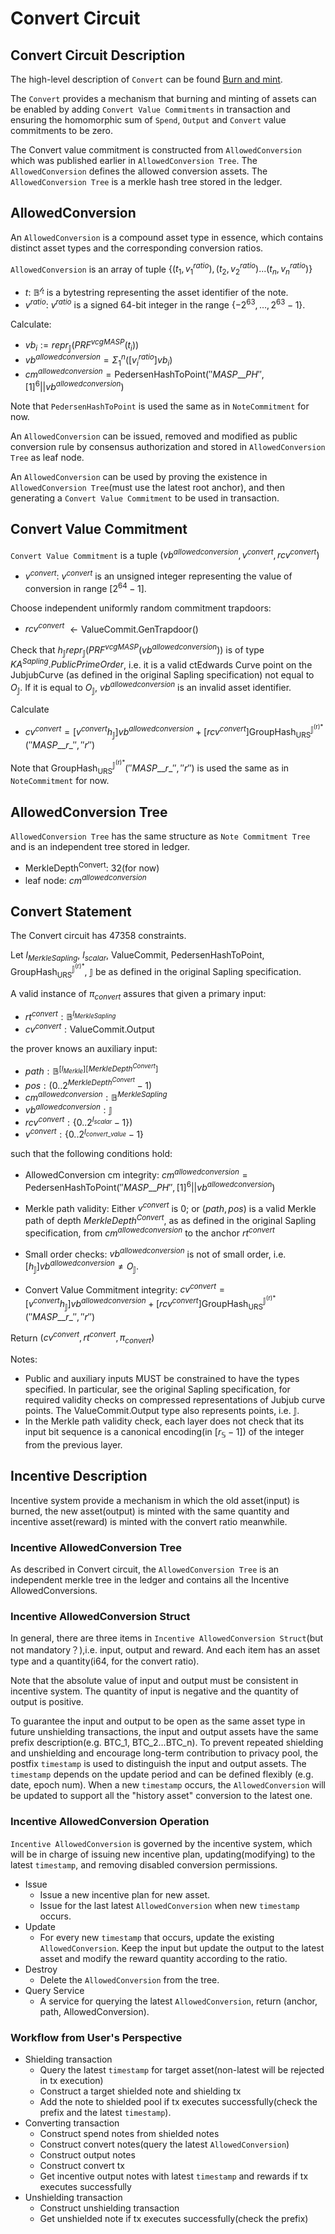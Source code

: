 # Convert Circuit

## Convert Circuit Description
The high-level description of `Convert` can be found [Burn and mint](./burn-and-mint.mdx).

The `Convert` provides a mechanism that burning and minting of assets can be 
enabled by adding `Convert Value Commitments` in transaction and ensuring the homomorphic sum of `Spend`, `Output` and `Convert` value commitments to be zero.

The Convert value commitment is constructed from `AllowedConversion` which was published earlier in `AllowedConversion Tree`. The `AllowedConversion` defines the allowed conversion assets. The `AllowedConversion Tree` is a merkle hash tree stored in the ledger.

## AllowedConversion
An `AllowedConversion` is a compound asset type in essence, which contains distinct asset types and the corresponding conversion ratios.

`AllowedConversion` is an array of tuple $\{(t_1, v_1^{ratio}),(t_2, v_2^{ratio})...(t_n, v_n^{ratio})\}$
* $t$: $\mathbb{B}^{\mathcal{l}_t}$ is a bytestring representing the asset identifier of the note.
* $v^{ratio}$: $v^{ratio}$ is a signed 64-bit integer in the range $\{−2^{63}
  ,\dots, 2^{63} − 1\}$.

Calculate:
 
* $vb_i := repr_{\mathbb{J}}(PRF^{vcgMASP}(t_i))$
* $vb^{allowedconversion} = \Sigma_1^n([v_i^{ratio}]vb_i)$
* $cm^{allowedconversion} = \mathsf{PedersenHashToPoint}(''MASP\_\_PH'', [1]^6||vb^{allowedconversion})$

Note that `PedersenHashToPoint` is used the same as in `NoteCommitment` for now.

An `AllowedConversion` can be issued, removed and modified as public conversion rule by consensus authorization and stored in `AllowedConversion Tree` as leaf node.

An `AllowedConversion` can be used by proving the existence in `AllowedConversion Tree`(must use the latest root anchor), and then generating a `Convert Value Commitment` to be used in transaction.

## Convert Value Commitment
`Convert Value Commitment` is a tuple $(vb^{allowedconversion}, v^{convert}, rcv^{convert})$
* $v^{convert}$: $v^{convert}$ is an unsigned integer representing the value 
  of conversion in range $[2^{64} − 1]$.

Choose independent uniformly random commitment trapdoors:
* $rcv^{convert}$ $\leftarrow \mathsf{ValueCommit}\mathsf{.GenTrapdoor}()$

Check that $h_\mathbb{J}repr_{\mathbb{J}}(PRF^{vcgMASP}(vb^{allowedconversion}))$ is of type $KA^{Sapling}.PublicPrimeOrder$, i.e. it is a valid ctEdwards Curve point on the JubjubCurve (as defined in the original Sapling specification) not equal to $O_{\mathbb{J}}$.  If it is equal to $O_{\mathbb{J}}$, $vb^{allowedconversion}$ is an invalid asset identifier.

Calculate
* $cv^{convert} = [v^{convert} h_\mathbb{J}]vb^{allowedconversion} + [rcv^{convert}]\mathsf{GroupHash}_{\mathsf{URS}}^{\mathsf{\mathbb{J}^{(r)*}}}(''MASP\_\_r\_'',''r'')$

Note that $\mathsf{GroupHash}_{\mathsf{URS}}^{\mathsf{\mathbb{J}^{(r)*}}}(''MASP\_\_r\_'',''r'')$ is used the same as in `NoteCommitment` for now.


## AllowedConversion Tree
`AllowedConversion Tree` has the same structure as `Note Commitment Tree` and is an independent tree stored in ledger.
* $\mathsf{MerkleDepth^{Convert}}$: 32(for now)
* leaf node: $cm^{allowedconversion}$

## Convert Statement 
The Convert circuit has 47358 constraints.

Let $l_{MerkleSapling}$, $l_{scalar}$, $\mathsf{ValueCommit}$, $\mathsf{PedersenHashToPoint}$, $\mathsf{GroupHash}_{\mathsf{URS}}^{\mathsf{\mathbb{J}^{(r)*}}}$, $\mathbb{J}$  be as defined in the original Sapling specification.

A valid instance of $\pi_{convert}$ assures that given a primary input:
* $rt^{convert}: \mathbb{B}^{l_{MerkleSapling}}$
* $cv^{convert}: \mathsf{ValueCommit.Output}$

the prover knows an auxiliary input:
* $path: \mathbb{B}^{[l_{Merkle}][MerkleDepth^{Convert}]}$
* $pos: (0..2^{MerkleDepth^{Convert}}-1)$
* $cm^{allowedconversion}: \mathbb{B}^{MerkleSapling}$
* $vb^{allowedconversion}: \mathbb{J}$
* $rcv^{convert}: \{0..2^{l_{scalar}}-1\})$
* $v^{convert}: \{0..2^{l_{convert\_value}}-1\}$

such that the following conditions hold:
* AllowedConversion cm integrity: $cm^{allowedconversion} = \mathsf{PedersenHashToPoint}(''MASP\_\_PH'', [1]^6||vb^{allowedconversion})$

* Merkle path validity: Either $v^{convert}$ is 0; or $(path, pos)$ is a valid Merkle path of depth $MerkleDepth^{Convert}$, as as defined in the original Sapling specification, from $cm^{allowedconversion}$ to the anchor $rt^{convert}$

* Small order checks: $vb^{allowedconversion}$ is not of small order, i.e.$[h_\mathbb{J}]vb^{allowedconversion} \neq O_\mathbb{J}$.

* Convert Value Commitment integrity: $cv^{convert} = [v^{convert} h_\mathbb{J}]vb^{allowedconversion} + [rcv^{convert}]\mathsf{GroupHash}_{\mathsf{URS}}^{\mathsf{\mathbb{J}^{(r)*}}}(''MASP\_\_r\_'',''r'')$

Return $(cv^{convert}, rt^{convert},\pi_{convert})$

Notes: 
* Public and auxiliary inputs MUST be constrained to have the types specified. In particular, see the original Sapling specification, for required validity checks on compressed representations of Jubjub curve points. The ValueCommit.Output type also represents points, i.e. $\mathbb{J}$.
* In the Merkle path validity check, each layer does not check that its 
  input bit sequence is a canonical encoding(in $[r_{\mathbb{S}} − 1]$) of 
  the integer from the previous layer.

## Incentive Description

Incentive system provide a mechanism in which the old asset(input) is burned, the new asset(output) is minted with the same quantity and incentive asset(reward) is minted with the convert ratio meanwhile.

### Incentive AllowedConversion Tree
As described in Convert circuit, the `AllowedConversion Tree` is an independent merkle tree in the ledger and contains all the Incentive AllowedConversions.

### Incentive AllowedConversion Struct
In general, there are three items in `Incentive AllowedConversion Struct`(but not mandatory？),i.e. input, output and reward. And each item has an asset type and a quantity(i64, for the convert ratio).

Note that the absolute value of input and output must be consistent in incentive system. The quantity of input is negative and the quantity of output is positive.

To guarantee the input and output to be open as the same asset type in 
future unshielding transactions, the input and output assets have the same 
prefix description(e.g. BTC_1, BTC_2...BTC_n). To prevent repeated 
shielding and unshielding and encourage long-term contribution to privacy 
pool, the postfix `timestamp` is used to distinguish the input and output 
assets. The `timestamp` depends on the update period and can be defined 
flexibly (e.g. date, epoch num). When a new `timestamp` occurs, the 
`AllowedConversion` will be updated to support all the "history asset" conversion to the latest one.  

### Incentive AllowedConversion Operation
`Incentive AllowedConversion` is governed by the incentive system, which 
will be in charge of issuing new incentive plan, updating(modifying) to the latest 
`timestamp`, and removing disabled conversion permissions.

* Issue 
    * Issue a new incentive plan for new asset. 
    * Issue for the last latest `AllowedConversion` when new `timestamp` occurs.
* Update
    * For every new `timestamp` that occurs, update the existing 
      `AllowedConversion`. Keep the input but update the output to the latest 
      asset and modify the reward quantity according to the ratio. 
* Destroy
    * Delete the `AllowedConversion` from the tree.
* Query Service
    * A service for querying the latest `AllowedConversion`, return (anchor, path, AllowedConversion).


### Workflow from User's Perspective 
* Shielding transaction 
    * Query the latest `timestamp` for target asset(non-latest will be rejected in tx execution)
    * Construct a target shielded note and shielding tx 
    * Add the note to shielded pool if tx executes successfully(check the prefix and the latest `timestamp`).
* Converting transaction
    * Construct spend notes from shielded notes 
    * Construct convert notes(query the latest `AllowedConversion`)
    * Construct output notes
    * Construct convert tx
    * Get incentive output notes with latest `timestamp` and rewards if tx executes successfully
* Unshielding transaction 
    * Construct unshielding transaction
    * Get unshielded note if tx executes successfully(check the prefix)

